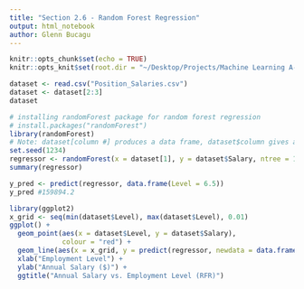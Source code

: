 ```yaml
---
title: "Section 2.6 - Random Forest Regression"
output: html_notebook
author: Glenn Bucagu
---
```


```r
knitr::opts_chunk$set(echo = TRUE)
knitr::opts_knit$set(root.dir = "~/Desktop/Projects/Machine Learning A-Z (Codes and Datasets)/Part 2 - Regression/Section 9 - Random Forest Regression/R")
```

```r
dataset <- read.csv("Position_Salaries.csv")
dataset <- dataset[2:3]
dataset
```

```r
# installing randomForest package for random forest regression
# install.packages("randomForest")
library(randomForest)
# Note: dataset[column #] produces a data frame, dataset$column gives a vector
set.seed(1234)
regressor <- randomForest(x = dataset[1], y = dataset$Salary, ntree = 10^3)
summary(regressor)
```

```r

y_pred <- predict(regressor, data.frame(Level = 6.5))
y_pred #159894.2

```



```r
library(ggplot2)
x_grid <- seq(min(dataset$Level), max(dataset$Level), 0.01)
ggplot() +
  geom_point(aes(x = dataset$Level, y = dataset$Salary), 
             colour = "red") + 
  geom_line(aes(x = x_grid, y = predict(regressor, newdata = data.frame(Level = x_grid))), colour = "blue") + 
  xlab("Employment Level") + 
  ylab("Annual Salary ($)") + 
  ggtitle("Annual Salary vs. Employment Level (RFR)")


```

